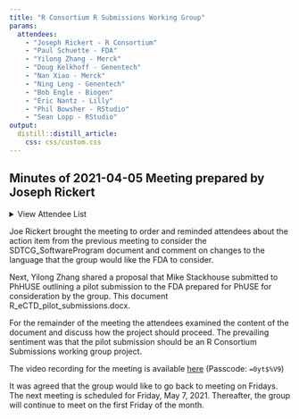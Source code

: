 ```yaml
---
title: "R Consortium R Submissions Working Group"
params:
  attendees:
    - "Joseph Rickert - R Consortium"
    - "Paul Schuette - FDA"
    - "Yilong Zhang - Merck"
    - "Doug Kelkhoff - Genentech"
    - "Nan Xiao - Merck"
    - "Ning Leng - Genentech"
    - "Bob Engle - Biogen"
    - "Eric Nantz - Lilly"
    - "Phil Bowsher - RStudio"
    - "Sean Lopp - RStudio"
output: 
  distill::distill_article:
    css: css/custom.css
---
```


## Minutes of 2021-04-05 Meeting prepared by Joseph Rickert

<details>
  <summary>View Attendee List</summary>
  <p>`r glue::glue_collapse(params$attendees, sep="<br>")`</p>
</details>

Joe Rickert brought the meeting to order and reminded attendees about the action item from the previous meeting to consider the SDTCG_SoftwareProgram document and comment on changes to the language that the group would like the FDA to consider.

Next, Yilong Zhang shared a proposal that Mike Stackhouse submitted to PhHUSE outlining a pilot submission to the FDA prepared for PhUSE for consideration by the group. This document R_eCTD_pilot_submissions.docx. 

For the remainder of the meeting the attendees examined the content of the document and discuss how the project should proceed. The prevailing sentiment was that the pilot submission should be an R Consortium Submissions working group project.

The video recording for the meeting is available [here](https://zoom.us/rec/share/0uljlGZRgZGx9zZuRgloMOIH92qvtScRq1YtUZhxnC0GF2KxkMXsycDYykqHCIXl.pz5myyWa0kJ5JdnO) (Passcode: `=0yt$%V9`)

It was agreed that the group would like to go back to meeting on Fridays. The next meeting is scheduled for Friday, May 7, 2021. Thereafter, the group will continue to meet on the first Friday of the month.